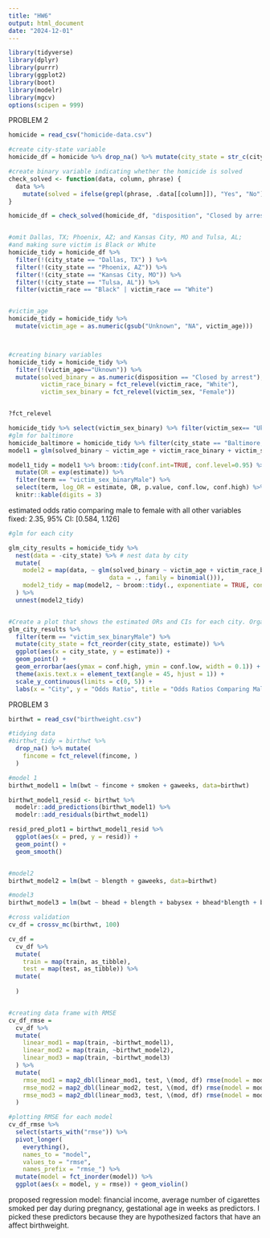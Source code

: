 ```yaml
---
title: "HW6"
output: html_document
date: "2024-12-01"
---
```


```r
library(tidyverse)
library(dplyr)
library(purrr)
library(ggplot2)
library(boot)
library(modelr)
library(mgcv)
options(scipen = 999) 
```

PROBLEM 2
```r
homicide = read_csv("homicide-data.csv")

#create city-state variable
homicide_df = homicide %>% drop_na() %>% mutate(city_state = str_c(city, state, sep = ", ")) 

#create binary variable indicating whether the homicide is solved
check_solved <- function(data, column, phrase) {
  data %>%
    mutate(solved = ifelse(grepl(phrase, .data[[column]]), "Yes", "No"))
}

homicide_df = check_solved(homicide_df, "disposition", "Closed by arrest")


#omit Dallas, TX; Phoenix, AZ; and Kansas City, MO and Tulsa, AL; 
#and making sure victim is Black or White
homicide_tidy = homicide_df %>% 
  filter(!(city_state == "Dallas, TX") ) %>% 
  filter(!(city_state == "Phoenix, AZ")) %>%  
  filter(!(city_state == "Kansas City, MO")) %>%  
  filter(!(city_state == "Tulsa, AL")) %>% 
  filter(victim_race == "Black" | victim_race == "White")


#victim_age
homicide_tidy = homicide_tidy %>% 
  mutate(victim_age = as.numeric(gsub("Unknown", "NA", victim_age)))



#creating binary variables
homicide_tidy = homicide_tidy %>%
  filter(!(victim_age=="Uknown")) %>% 
  mutate(solved_binary = as.numeric(disposition == "Closed by arrest"),
         victim_race_binary = fct_relevel(victim_race, "White"),
         victim_sex_binary = fct_relevel(victim_sex, "Female"))


?fct_relevel

homicide_tidy %>% select(victim_sex_binary) %>% filter(victim_sex== "Uknown")
#glm for baltimore
homicide_baltimore = homicide_tidy %>% filter(city_state == "Baltimore, MD")
model1 = glm(solved_binary ~ victim_age + victim_race_binary + victim_sex_binary, data=homicide_baltimore, family=binomial())

model1_tidy = model1 %>% broom::tidy(conf.int=TRUE, conf.level=0.95) %>%
  mutate(OR = exp(estimate)) %>% 
  filter(term == "victim_sex_binaryMale") %>% 
  select(term, log_OR = estimate, OR, p.value, conf.low, conf.high) %>% 
  knitr::kable(digits = 3)
```
estimated odds ratio comparing male to female with all other variables fixed: 2.35, 95% CI: [0.584, 1.126]

```r
#glm for each city 

glm_city_results = homicide_tidy %>%
  nest(data = -city_state) %>% # nest data by city
  mutate(
    model2 = map(data, ~ glm(solved_binary ~ victim_age + victim_race_binary + victim_sex_binary, 
                            data = ., family = binomial())),
    model2_tidy = map(model2, ~ broom::tidy(., exponentiate = TRUE, conf.int = TRUE)) # Get ORs and CIs
  ) %>%
  unnest(model2_tidy) 


#Create a plot that shows the estimated ORs and CIs for each city. Organize cities according to estimated OR, and comment on the plot.
glm_city_results %>% 
  filter(term == "victim_sex_binaryMale") %>% 
  mutate(city_state = fct_reorder(city_state, estimate)) %>% 
  ggplot(aes(x = city_state, y = estimate)) +
  geom_point() +
  geom_errorbar(aes(ymax = conf.high, ymin = conf.low, width = 0.1)) +
  theme(axis.text.x = element_text(angle = 45, hjust = 1)) +
  scale_y_continuous(limits = c(0, 5)) +
  labs(x = "City", y = "Odds Ratio", title = "Odds Ratios Comparing Male to Female Victims in Solved Homicides (by City)")


```



PROBLEM 3
```r
birthwt = read_csv("birthweight.csv")

#tidying data
#birthwt_tidy = birthwt %>% 
  drop_na() %>% mutate(
    fincome = fct_relevel(fincome, )
  )

#model 1
birthwt_model1 = lm(bwt ~ fincome + smoken + gaweeks, data=birthwt)

birthwt_model1_resid <- birthwt %>%
  modelr::add_predictions(birthwt_model1) %>%  
  modelr::add_residuals(birthwt_model1)

resid_pred_plot1 = birthwt_model1_resid %>% 
  ggplot(aes(x = pred, y = resid)) + 
  geom_point() +
  geom_smooth()


#model2
birthwt_model2 = lm(bwt ~ blength + gaweeks, data=birthwt)

#model3
birthwt_model3 = lm(bwt ~ bhead + blength + babysex + bhead*blength + blength*babysex + bhead*babysex + bhead*blength*babysex, data=birthwt)

#cross validation 
cv_df = crossv_mc(birthwt, 100) 

cv_df =
  cv_df %>% 
  mutate(
    train = map(train, as_tibble),
    test = map(test, as_tibble)) %>% 
  mutate(
    
  )


#creating data frame with RMSE
cv_df_rmse = 
  cv_df %>% 
  mutate(
    linear_mod1 = map(train, ~birthwt_model1),
    linear_mod2 = map(train, ~birthwt_model2),
    linear_mod3 = map(train, ~birthwt_model3)
  ) %>% 
  mutate(
    rmse_mod1 = map2_dbl(linear_mod1, test, \(mod, df) rmse(model = mod, data = df)),
    rmse_mod2 = map2_dbl(linear_mod2, test, \(mod, df) rmse(model = mod, data = df)),
    rmse_mod3 = map2_dbl(linear_mod3, test, \(mod, df) rmse(model = mod, data = df))
  )

#plotting RMSE for each model
cv_df_rmse %>%  
  select(starts_with("rmse")) %>% 
  pivot_longer(
    everything(),
    names_to = "model", 
    values_to = "rmse",
    names_prefix = "rmse_") %>% 
  mutate(model = fct_inorder(model)) %>% 
  ggplot(aes(x = model, y = rmse)) + geom_violin()

```
proposed regression model: financial income, average number of cigarettes smoked per day during pregnancy, gestational age in weeks as predictors. I picked these predictors because they are hypothesized factors that have an affect birthweight. 